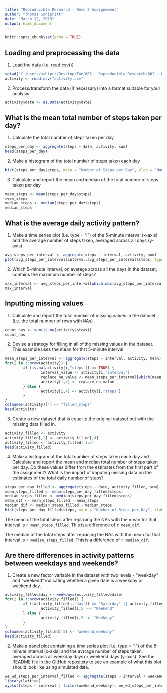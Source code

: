 ---
title: "Reproducible Research - Week 2 Assignement"
author: "Thomas Schipritt"
date: "March 12, 2019"
output: html_document
---

```{r setup, include=FALSE}
knitr::opts_chunk$set(echo = TRUE)
```

## Loading and preprocessing the data

1.  Load the data (i.e. read.csv())

```{r read_file}
setwd("C:/Users/schiprt/Desktop/Tom/005 - Reproducible Research/002 - Week 2/Project")
activity <- read.csv("activity.csv")

```

2.  Process/transform the data (if necessary) into a format suitable for your analysis

```{r date_convert}
activity$date <- as.Date(activity$date)

```


## What is the mean total number of steps taken per day?

1.  Calculate the total number of steps taken per day

```{r aggregate, echo=TRUE}
steps_per_day <- aggregate(steps ~ date, activity, sum)
head(steps_per_day)

```

2.  Make a histogram of the total number of steps taken each day
```{r hist001, echo=TRUE}
hist(steps_per_day$steps, main = "Number of Steps per Day", xlab = "Number of Steps", col="blue")

```

3.  Calculate and report the mean and median of the total number of steps taken per day
```{r mean_median, echo=TRUE}
mean_steps <- mean(steps_per_day$steps)
mean_steps
median_steps <- median(steps_per_day$steps)
median_steps    

```

## What is the average daily activity pattern?

1.  Make a time series plot (i.e. type = "l") of the 5-minute interval (x-axis) and the average number of steps taken, averaged across all days (y-axis)

```{r time_series, echo=TRUE}
avg_steps_per_interval <- aggregate(steps ~ interval, activity, sum)
plot(avg_steps_per_interval$interval,avg_steps_per_interval$steps, type = "l", main = "Average Steps per Interval", xlab = "Interval", ylab = "Average Number of Steps")

```

2.  Which 5-minute interval, on average across all the days in the dataset, contains the maximum number of steps?

```{r max_interval, echo=TRUE}
max_interval <- avg_steps_per_interval[which.max(avg_steps_per_interval$steps),"interval"]
max_interval

```

## Inputting missing values

1.  Calculate and report the total number of missing values in the dataset (i.e. the total number of rows with NAs)

```{r count_nas, echo=TRUE}
count_nas <- sum(is.na(activity$steps))
count_nas

```

2.  Devise a strategy for filling in all of the missing values in the dataset. This example uses the mean for that 5-minute interval.

```{r replace_nas, echo=TRUE}
mean_steps_per_interval <- aggregate(steps ~ interval, activity, mean)
for(i in 1:nrow(activity)) {
        if (is.na(activity[i,"steps"]) == TRUE) {
                interval_value <- activity[i,"interval"]
                replace_na_value <- mean_steps_per_interval[which(mean_steps_per_interval$interval == interval_value),"steps"]
                activity[i,4] <- replace_na_value
        } else {
                activity[i,4] <- activity[i,"steps"]
        }
}
colnames(activity)[4] <- "filled_steps"
head(activity)

```

3.  Create a new dataset that is equal to the original dataset but with the missing data filled in.

```{r activity_filled, echo=TRUE}
activity_filled <- activity
activity_filled[,1] <- activity_filled[,4]
activity_filled <- activity_filled[,1:3]
head(activity_filled)

```

4.  Make a histogram of the total number of steps taken each day and Calculate and report the mean and median total number of steps taken per day. Do these values differ from the estimates from the first part of the assignment? What is the impact of imputing missing data on the estimates of the total daily number of steps?

```{r steps_per_day_filled, echo=TRUE}
steps_per_day_filled <- aggregate(steps ~ date, activity_filled, sum)
mean_steps_filled <- mean(steps_per_day_filled$steps)
median_steps_filled <- median(steps_per_day_filled$steps)
mean_dif <- mean_steps_filled - mean_steps
median_dif <- median_steps_filled - median_steps
hist(steps_per_day_filled$steps, main = "Number of Steps per Day", xlab = "Number of Steps", col="red")

```

The mean of the total steps after replacing the NAs with the mean for that interval is `r mean_steps_filled`.  This is a difference of `r mean_dif`.  

The median of the total steps after replacing the NAs with the mean for that interval is `r median_steps_filled`.  This is a difference of `r median_dif`. 

## Are there differences in activity patterns between weekdays and weekends?

1.  Create a new factor variable in the dataset with two levels - "weekday" and "weekend" indicating whether a given date is a weekday or weekend day.

```{r weekend_weekday, echo=TRUE}
activity_filled$day <- weekdays(activity_filled$date)
for(i in 1:nrow(activity_filled)) {
        if ((activity_filled[i,"day"]) == "Saturday" || activity_filled[i,"day"] =="Sunday") {
                activity_filled[i,5] <- "Weekend"
        } else {
                activity_filled[i,5] <- "Weekday"
        }
}
colnames(activity_filled)[5] <- "weekend_weekday"
head(activity_filled)

```

2.  Make a panel plot containing a time series plot (i.e. type = "l") of the 5-minute interval (x-axis) and the average number of steps taken, averaged across all weekday days or weekend days (y-axis). See the README file in the GitHub repository to see an example of what this plot should look like using simulated data.

```{r weekend_weekday_plot, echo=TRUE}
we_wd_steps_per_interval_filled <- aggregate(steps ~ interval + weekend_weekday, activity_filled, mean)
library(lattice)
xyplot(steps ~ interval | factor(weekend_weekday), we_wd_steps_per_interval_filled, aspect = 1/2, type = "l")

```
